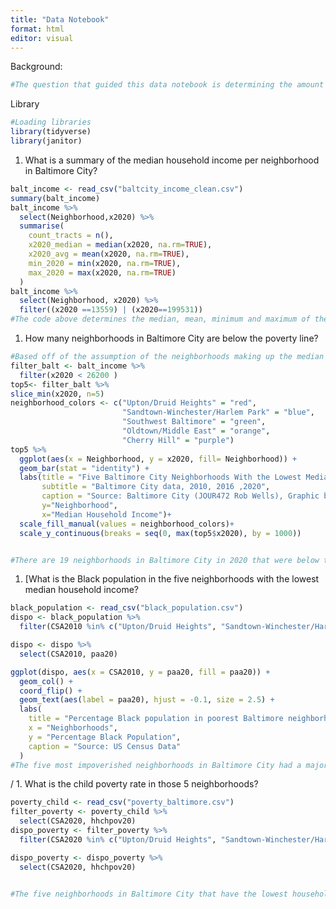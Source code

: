 ```yaml
---
title: "Data Notebook"
format: html
editor: visual
---
```


Background:

```r
#The question that guided this data notebook is determining the amount of children living in poverty in Baltimore City, analyzing it along racial and geographic lines. I will be using two data sets for this project: one called baltcity_income_clean that gives the median household income of each neighborhood in Baltimore City. I will also be using black_population to help determine the Black population in each CSA of Baltimore City. 
```

Library

```r
#Loading libraries
library(tidyverse)
library(janitor)
```

1.  What is a summary of the median household income per neighborhood in Baltimore City?

```r
balt_income <- read_csv("baltcity_income_clean.csv")
summary(balt_income)
balt_income %>%
  select(Neighborhood,x2020) %>% 
  summarise(
    count_tracts = n(),
    x2020_median = median(x2020, na.rm=TRUE),
    x2020_avg = mean(x2020, na.rm=TRUE),
    min_2020 = min(x2020, na.rm=TRUE),
    max_2020 = max(x2020, na.rm=TRUE)
  ) 
balt_income %>%
  select(Neighborhood, x2020) %>% 
  filter((x2020 ==13559) | (x2020==199531))
#The code above determines the median, mean, minimum and maximum of the median household income of neighborhoods in Baltimore in 2020. The median is $49,875, the mean is $56,311.21, the minimum is $13,559 (which is associated with Upton/Druid Heights) and the maximum income is $199,531 (which is associated with North Baltimore/Guilford/Homeland). I will be looking at the racial makeup of these neighborhoods in later code. 

```

1.  How many neighborhoods in Baltimore City are below the poverty line? 

```r
#Based off of the assumption of the neighborhoods making up the median household income being within a four person family,two parents and two children,  with the poverty threshold being $26,200. This was determined by the Census poverty threshold for 2020. 
filter_balt <- balt_income %>% 
  filter(x2020 < 26200 )
top5<- filter_balt %>% 
slice_min(x2020, n=5)
neighborhood_colors <- c("Upton/Druid Heights" = "red",
                         "Sandtown-Winchester/Harlem Park" = "blue",
                         "Southwest Baltimore" = "green",
                         "Oldtown/Middle East" = "orange",
                         "Cherry Hill" = "purple")
top5 %>% 
  ggplot(aes(x = Neighborhood, y = x2020, fill= Neighborhood)) +
  geom_bar(stat = "identity") +
  labs(title = "Five Baltimore City Neighborhoods With the Lowest Median Household Income", 
       subtitle = "Baltimore City data, 2010, 2016 ,2020",
       caption = "Source: Baltimore City (JOUR472 Rob Wells), Graphic by: Ela Jalil",
       y="Neighborhood",
       x="Median Household Income")+
  scale_fill_manual(values = neighborhood_colors)+
  scale_y_continuous(breaks = seq(0, max(top5$x2020), by = 1000))


#There are 19 neighborhoods in Baltimore City in 2020 that were below the poverty line. The five neighborhoods with the lowest household median income is Upton/ Druid Heights ($13,559), Sandtown-Winchester/Harlem Park ($13,963), Southwest Baltimore ($14,269), Oldtown/Middle East ($14,304), Cherry Hill ($14,349). The chart that I created shows the five Baltimore City neighborhoods with the lowest median household income. It is evident in this table that these neighborhoods are well in the poverty threshold. 
```

1.  \[What is the Black population in the five neighborhoods with the lowest median household income?

```r
black_population <- read_csv("black_population.csv")
dispo <- black_population %>%  
  filter(CSA2010 %in% c("Upton/Druid Heights", "Sandtown-Winchester/Harlem Park", "Southwest Baltimore", "Oldtown/Middle East", "Cherry Hill")) 

dispo <- dispo %>% 
  select(CSA2010, paa20) 

ggplot(dispo, aes(x = CSA2010, y = paa20, fill = paa20)) +
  geom_col() +
  coord_flip() +
  geom_text(aes(label = paa20), hjust = -0.1, size = 2.5) +
  labs(
    title = "Percentage Black population in poorest Baltimore neighborhoods",
    x = "Neighborhoods",
    y = "Percentage Black Population",
    caption = "Source: US Census Data"
  )
#The five most impoverished neighborhoods in Baltimore City had a majority-Black population as of 2020. Sandtown-Winchester had a 92.5% Black population, Cherry Hill had a 89.1% Black population, Upton/Druid Heights had an 88% Black population, Oldtown/Middle East had a 77.5% Black population and Southwest Baltimore had a 75.2% Black population. 


```

/ 1. What is the child poverty rate in those 5 neighborhoods?

```r
poverty_child <- read_csv("poverty_baltimore.csv")
filter_poverty <- poverty_child %>% 
  select(CSA2020, hhchpov20)
dispo_poverty <- filter_poverty %>%  
  filter(CSA2020 %in% c("Upton/Druid Heights", "Sandtown-Winchester/Harlem Park", "Southwest Baltimore", "Oldtown/Middle East", "Cherry Hill"))

dispo_poverty <- dispo_poverty %>% 
  select(CSA2020, hhchpov20) 


#The five neighborhoods in Baltimore City that have the lowest household income and are below the 2020 poverty rate also have relatively high rates of childhood poverty. Oldtown/Middle East is the only neighborhood without a majority percentage of childhood poverty (48.6%), with Cherry Hill having a 51.2% childhood poverty rate, Southwest Baltimore having a 55.5% childhood poverty rate, Sandtown-Winchester/Harlem Park having a 60.5% childhood poverty rate, and Upton/Druid Heights having a 69.8% childhood poverty rate. 
```
